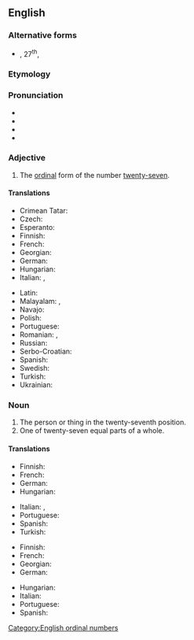 ==English==
{{number box|en|27}}

===Alternative forms===
* {{l|en|27th}}, 27<sup>th</sup>, {{l|en|XXVIIth}}

===Etymology===
{{suffix|en|twenty-seven|th}}

===Pronunciation===
* {{IPA|en|/ˌtwɛn(t)iˈsɛvənθ/}}
* {{IPA|en|/ˌtwʌn(t)iˈsɛvənθ/}}
* {{hyphenation|en|twen|ty|sev|enth}}
* {{rhymes|en|ɛvənθ}}

===Adjective===
{{en-adj|-}}

# The [[ordinal]] form of the number [[twenty-seven]].

====Translations====
{{trans-top|ordinal for of twenty-seven}}
* Crimean Tatar: {{t|crh|yigirmi yedinci}}
* Czech: {{t|cs|dvacátý sedmý}}
* Esperanto: {{t|eo|dudek-sepa}}
* Finnish: {{t|fi|kahdeskymmenesseitsemäs}}
* French: {{t+|fr|vingt-septième}}
* Georgian: {{t|ka|ოცდამეშვიდე}}
* German: {{t|de|siebenundzwanzigste}}
* Hungarian: {{t+|hu|huszonhetedik}}
* Italian: {{t|it|ventisettesimo|m}}, {{t|it|ventisettesima|f}}
{{trans-mid}}
* Latin: {{t|la|vicesimus septimus}}
* Malayalam: {{t|ml|ഇരുപത്തേഴാം}}, {{t|ml|ഇരുപത്തിയേഴാം}}
* Navajo: {{t|nv|naadįįtsostsʼid góneʼ}}
* Polish: {{t+|pl|[[dwudziesty]] [[siódmy]]}}
* Portuguese: {{t|pt|vigésimo sétimo}}
* Romanian: {{t|ro|douăzeci și șaptelea|m}}, {{t|ro|douăzeci și șaptea|f}}
* Russian: {{t+|ru|два́дцать седьмо́й}}
* Serbo-Croatian: {{t|sh|dvadesetsedmi}}
* Spanish: {{t+|es|vigesimoséptimo}}
* Swedish: {{t+|sv|tjugosjunde}}
* Turkish: {{t|tr|yirmi yedinci}}
* Ukrainian: {{t|uk|два́дцять сьо́мий}}
{{trans-bottom}}

===Noun===
{{en-noun}}

# The person or thing in the twenty-seventh position.
# One of twenty-seven equal parts of a whole.

====Translations====
{{trans-top|person or thing in the twenty-seventh position}}
* Finnish: {{t|fi|kahdeskymmenesseitsemäs}}
* French: {{t+|fr|vingt-septième|m|f}}
* German: {{t|de|siebenundzwanzigste}}
* Hungarian: {{t+|hu|huszonhetedik}}
{{trans-mid}}
* Italian: {{t|it|ventisettesimo|m}}, {{t|it|ventisettesima|f}}
* Portuguese: {{t|pt|vigésimo sétimo}}
* Spanish: {{t|es|vigésimo séptimo}}
* Turkish: {{t|tr|yirmi yedinci}}
{{trans-bottom}}

{{trans-top|one of twenty-seven parts}}
* Finnish: {{t|fi|kahdeskymmenesseitsemäsosa}}
* French: {{t+|fr|vingt-septième|m}}
* Georgian: {{t|ka|ოცდამეშვიდედი}}
* German: {{t|de|siebenundzwanzigste}}
{{trans-mid}}
* Hungarian: {{t|hu|huszonheted}}
* Italian: {{t|it|ventisettesimo|m}}
* Portuguese: {{t|pt|vinte e sete avos}}
* Spanish: {{t|es|vigésimo séptimo}}
{{trans-bottom}}

[[Category:English ordinal numbers]]